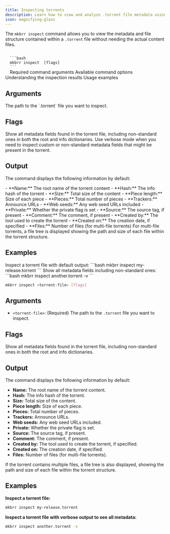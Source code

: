 ```yaml
---
title: Inspecting torrents
description: Learn how to view and analyze .torrent file metadata using the mkbrr inspect command
icon: magnifying-glass
---
```


The `mkbrr inspect` command allows you to view the metadata and file structure contained within a `.torrent` file without needing the actual content files.

<CodeGroup>
  <Code title="Command">
  ```bash
  mkbrr inspect <torrent-file> [flags]
  ```
  </Code>
</CodeGroup>

<CardGroup>
  <Card title="Arguments" icon="list-check" href="#arguments">
    Required command arguments
  </Card>
  <Card title="Flags" icon="flag" href="#flags">
    Available command options
  </Card>
  <Card title="Output" icon="file-export" href="#output">
    Understanding the inspection results
  </Card>
  <Card title="Examples" icon="code" href="#examples">
    Usage examples
  </Card>
</CardGroup>

## Arguments

<ParamField path="torrent-file" type="string" required>
  The path to the `.torrent` file you want to inspect.
</ParamField>

## Flags

<ParamField path="--verbose, -v" type="boolean" default="false">
  Show all metadata fields found in the torrent file, including non-standard ones in both the root and info dictionaries.
</ParamField>

<Tip>
  Use verbose mode when you need to inspect custom or non-standard metadata fields that might be present in the torrent.
</Tip>

## Output

The command displays the following information by default:

<ResponseField name="Basic Information">
  <Expandable title="Core Details">
    - **Name:** The root name of the torrent content
    - **Hash:** The info hash of the torrent
    - **Size:** Total size of the content
    - **Piece length:** Size of each piece
    - **Pieces:** Total number of pieces
  </Expandable>

  <Expandable title="Tracker Information">
    - **Trackers:** Announce URLs
    - **Web seeds:** Any web seed URLs included
    - **Private:** Whether the private flag is set
  </Expandable>

  <Expandable title="Metadata">
    - **Source:** The source tag, if present
    - **Comment:** The comment, if present
    - **Created by:** The tool used to create the torrent
    - **Created on:** The creation date, if specified
    - **Files:** Number of files (for multi-file torrents)
  </Expandable>
</ResponseField>

<Info>
  For multi-file torrents, a file tree is displayed showing the path and size of each file within the torrent structure.
</Info>

## Examples

<Tabs>
  <Tab title="Basic Usage">
    Inspect a torrent file with default output:
    ```bash
    mkbrr inspect my-release.torrent
    ```
  </Tab>
  <Tab title="Verbose Mode">
    Show all metadata fields including non-standard ones:
    ```bash
    mkbrr inspect another.torrent -v
    ```
  </Tab>
</Tabs>


```bash
mkbrr inspect <torrent-file> [flags]
```

## Arguments

-   `<torrent-file>`: (Required) The path to the `.torrent` file you want to inspect.

## Flags

<ParamField path="--verbose, -v" type="boolean" default="false">
  Show all metadata fields found in the torrent file, including non-standard ones in both the root and info dictionaries.
</ParamField>

## Output

The command displays the following information by default:

-   **Name:** The root name of the torrent content.
-   **Hash:** The info hash of the torrent.
-   **Size:** Total size of the content.
-   **Piece length:** Size of each piece.
-   **Pieces:** Total number of pieces.
-   **Trackers:** Announce URLs.
-   **Web seeds:** Any web seed URLs included.
-   **Private:** Whether the private flag is set.
-   **Source:** The source tag, if present.
-   **Comment:** The comment, if present.
-   **Created by:** The tool used to create the torrent, if specified.
-   **Created on:** The creation date, if specified.
-   **Files:** Number of files (for multi-file torrents).

If the torrent contains multiple files, a file tree is also displayed, showing the path and size of each file within the torrent structure.

## Examples

**Inspect a torrent file:**
```bash
mkbrr inspect my-release.torrent
```

**Inspect a torrent file with verbose output to see all metadata:**
```bash
mkbrr inspect another.torrent -v
